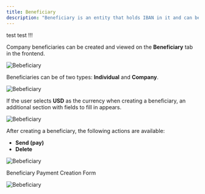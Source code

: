 ```yaml
---
title: Beneficiary
description: "Beneficiary is an entity that holds IBAN in it and can be used to create debit payments"
---
```

test test !!!

Company beneficiaries can be created and viewed on the **Beneficiary** tab in the frontend.

![Bebeficiary](../images//ben/ben1.png)

Beneficiaries can be of two types: **Individual** and **Company**.

![Bebeficiary](../images//ben/ben2.png)

If the user selects **USD** as the currency when creating a beneficiary, an additional section with fields to fill in appears.

![Bebeficiary](../images//ben/ben3.png)

After creating a beneficiary, the following actions are available:

- **Send (pay)**
- **Delete**

![Bebeficiary](../images//ben/ben4.png)

Beneficiary Payment Creation Form

![Bebeficiary](../images//ben/ben5.png)




